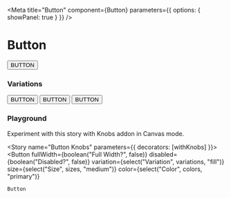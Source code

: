 
<Meta
  title="Button"
  component={Button}
  parameters={{ options: { showPanel: true } }}
/>

# Button

<Preview withToolbar>
  <Story name="Standard">
    <Button variation={"fill"} size={"medium"} color={"primary"}>
      BUTTON
    </Button>
  </Story>
</Preview>

<Props of={Button} />

### Variations

<Story name="Button Variations">
  <div>
    <Button variation={"fill"} size={"large"} color={"primary"}>
      BUTTON
    </Button>
    <Button variation={"outline"} size={"large"} color={"primary"}>
      BUTTON
    </Button>
    <Button variation={"link"} size={"large"} color={"primary"}>
      BUTTON
    </Button>
  </div>
</Story>

### Playground

Experiment with this story with Knobs addon in Canvas mode.

<Story name="Button Knobs" parameters={{ decorators: [withKnobs] }}>
  <Button
    fullWidth={boolean("Full Width?", false)}
    disabled={boolean("Disabled?", false)}
    variation={select("Variation", variations, "fill")}
    size={select("Size", sizes, "medium")}
    color={select("Color", colors, "primary")}
  >
    Button
  </Button>
</Story>

